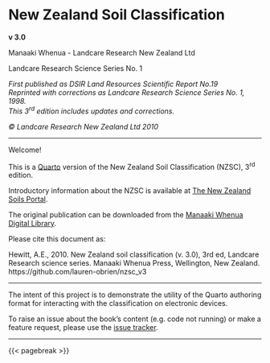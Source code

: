 # New Zealand Soil Classification {.unnumbered}

**v 3.0**

Manaaki Whenua - Landcare Research New Zealand Ltd

Landcare Research Science Series No. 1

*First published as DSIR Land Resources Scientific Report No.19\
Reprinted with corrections as Landcare Research Science Series No. 1, 1998.\
This 3^rd^ edition includes updates and corrections.*

*© Landcare Research New Zealand Ltd 2010*

------------------------------------------------------------------------

Welcome!

This is a [Quarto](https://quarto.org) version of the New Zealand Soil Classification (NZSC), 3^rd^ edition.

Introductory information about the NZSC is available at [The New Zealand Soils Portal](https://soils.landcareresearch.co.nz/topics/soil-classification/nzsc/).

The original publication can be downloaded from the [Manaaki Whenua Digital Library](http://doi.org/10.7931/DL1-LRSS-1-2010).

Please cite this document as:

Hewitt, A.E., 2010. New Zealand soil classification (v. 3.0), 3rd ed, Landcare Research science series. Manaaki Whenua Press, Wellington, New Zealand. https://github.com/lauren-obrien/nzsc_v3

------------------------------------------------------------------------

The intent of this project is to demonstrate the utility of the Quarto authoring format for interacting with the classification on electronic devices.

To raise an issue about the book's content (e.g. code not running) or make a feature request, please use the [issue tracker](https://github.com/lauren-obrien/nzsc_v3/issues).

------------------------------------------------------------------------

{{< pagebreak >}}
